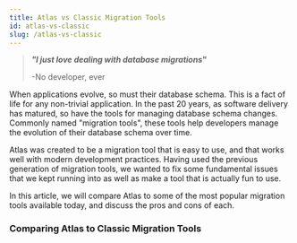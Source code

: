 ```yaml
---
title: Atlas vs Classic Migration Tools
id: atlas-vs-classic
slug: /atlas-vs-classic
---
```


> ***"I just love dealing with database migrations"***
>
> -No developer, ever

When applications evolve, so must their database schema.  This is a fact of life for any non-trivial application.
In the past 20 years, as software delivery has matured, so have the tools for managing database schema changes.
Commonly named "migration tools", these tools help developers manage the evolution of their database schema over time.

Atlas was created to be a migration tool that is easy to use, and that works well with modern development practices.
Having used the previous generation of migration tools, we wanted to fix some fundamental issues that we kept running
into as well as make a tool that is actually fun to use.

In this article, we will compare Atlas to some of the most popular migration tools available today, and discuss the
pros and cons of each.

### Comparing Atlas to Classic Migration Tools



